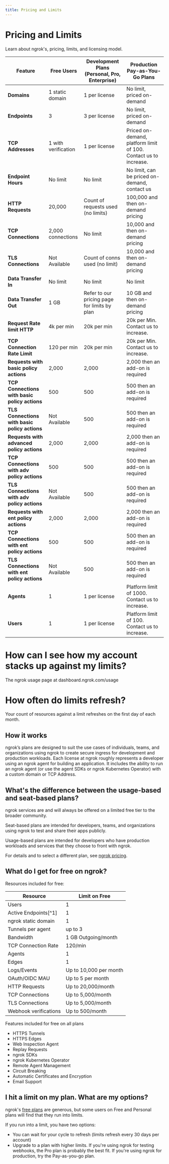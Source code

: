 ```yaml
---
title: Pricing and Limits
---
```


# Pricing and Limits

Learn about ngrok's, pricing, limits, and licensing model.

| Feature                                       | Free Users          | Development Plans (Personal, Pro, Enterprise) | Production Pay-as-You-Go Plans                                   |
| --------------------------------------------- | ------------------- | --------------------------------------------- | ---------------------------------------------------------------- |
| **Domains**                                   | 1 static domain     | 1 per license                                 | No limit, priced on-demand                                       |
| **Endpoints**                                 | 3                   | 3 per license                                 | No limit, priced on-demand                                       |
| **TCP Addresses**                             | 1 with verification | 1 per license                                 | Priced on-demand, platform limit of 100. Contact us to increase. |
| **Endpoint Hours**                            | No limit            | No limit                                      | No limit, can be priced on-demand, contact us                    |
| **HTTP Requests**                             | 20,000              | Count of requests used (no limits)            | 100,000 and then on-demand pricing                               |
| **TCP Connections**                           | 2,000 connections   | No limit                                      | 10,000 and then on-demand pricing                                |
| **TLS Connections**                           | Not Available       | Count of conns used (no limit)                | 10,000 and then on-demand pricing                                |
| **Data Transfer In**                          | No limit            | No limit                                      | No limit                                                         |
| **Data Transfer Out**                         | 1 GB                | Refer to our pricing page for limits by plan  | 10 GB and then on-demand pricing                                 |
| **Request Rate limit HTTP**                   | 4k per min          | 20k per min                                   | 20k per Min. Contact us to increase.                             |
| **TCP Connection Rate Limit**                 | 120 per min         | 20k per min                                   | 20k per Min. Contact us to increase.                             |
| **Requests with basic policy actions**        | 2,000               | 2,000                                         | 2,000 then an add-on is required                                 |
| **TCP Connections with basic policy actions** | 500                 | 500                                           | 500 then an add-on is required                                   |
| **TLS Connections with basic policy actions** | Not Available       | 500                                           | 500 then an add-on is required                                   |
| **Requests with advanced policy actions**     | 2,000               | 2,000                                         | 2,000 then an add-on is required                                 |
| **TCP Connections with adv policy actions**   | 500                 | 500                                           | 500 then an add-on is required                                   |
| **TLS Connections with adv policy actions**   | Not Available       | 500                                           | 500 then an add-on is required                                   |
| **Requests with ent policy actions**          | 2,000               | 2,000                                         | 2,000 then an add-on is required                                 |
| **TCP Connections with ent policy actions**   | 500                 | 500                                           | 500 then an add-on is required                                   |
| **TLS Connections with ent policy actions**   | Not Available       | 500                                           | 500 then an add-on is required                                   |
| **Agents**                                    | 1                   | 1 per license                                 | Platform limit of 1000. Contact us to increase.                  |
| **Users**                                     | 1                   | 1 per license                                 | Platform limit of 100. Contact us to increase.                   |

# How can I see how my account stacks up against my limits?

The ngrok usage page at dashboard.ngrok.com/usage

# How often do limits refresh?

Your count of resources against a limit refreshes on the first day of each month.

## How it works

ngrok’s plans are designed to suit the use cases of individuals, teams, and organizations using ngrok to create secure ingress for development and production workloads. Each license at ngrok roughly represents a developer using an ngrok agent for building an application. It includes the ability to run an ngrok agent (or use the agent SDKs or ngrok Kubernetes Operator) with a custom domain or TCP Address.

## What's the difference between the usage-based and seat-based plans?

ngrok services are and will always be offered on a limited free tier to the broader community.

Seat-based plans are intended for developers, teams, and organizations using ngrok to test and share their apps publicly.

Usage-based plans are intended for developers who have production workloads and services that they choose to front with ngrok.

For details and to select a different plan, see [ngrok pricing](https://ngrok.com/pricing?ref=docs).

## What do I get for free on ngrok?

Resources included for free:

| Resource              | Limit on Free          |
| --------------------- | ---------------------- |
| Users                 | 1                      |
| Active Endpoints[^1]  | 1                      |
| ngrok static domain   | 1                      |
| Tunnels per agent     | up to 3                |
| Bandwidth             | 1 GB Outgoing/month    |
| TCP Connection Rate   | 120/min                |
| Agents                | 1                      |
| Edges                 | 1                      |
| Logs/Events           | Up to 10,000 per month |
| OAuth/OIDC MAU        | Up to 5 per month      |
| HTTP Requests         | Up to 20,000/month     |
| TCP Connections       | Up to 5,000/month      |
| TLS Connections       | Up to 5,000/month      |
| Webhook verifications | Up to 500/month        |

Features included for free on all plans

- HTTPS Tunnels
- HTTPS Edges
- Web Inspection Agent
- Replay Requests
- ngrok SDKs
- ngrok Kubernetes Operator
- Remote Agent Management
- Circuit Breaking
- Automatic Certificates and Encryption
- Email Support

## I hit a limit on my plan. What are my options?

ngrok's [free plans](/guides/other-guides/licensing) are generous, but some users on Free and Personal plans will find that they run into limits.

If you run into a limit, you have two options:

- You can wait for your cycle to refresh (limits refresh every 30 days per account)
- Upgrade to a plan with higher limits. If you're using ngrok for testing webhooks, the Pro plan is probably the best fit. If you're using ngrok for production, try the Pay-as-you-go plan.
